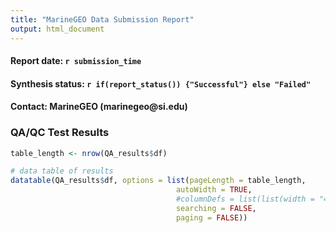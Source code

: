 ```yaml
---
title: "MarineGEO Data Submission Report"
output: html_document
---
```


#### Report date: `r submission_time`
#### Synthesis status: `r if(report_status()) {"Successful"} else "Failed"`
#### Contact: MarineGEO (marinegeo@si.edu)  


### QA/QC Test Results


```r

table_length <- nrow(QA_results$df)

# data table of results 
datatable(QA_results$df, options = list(pageLength = table_length,
                                     autoWidth = TRUE,
                                     #columnDefs = list(list(width = "47%", targets = c(1,2))),
                                     searching = FALSE,
                                     paging = FALSE))

```

